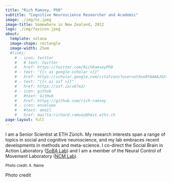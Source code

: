 ```yaml
---
title: "Rich Ramsey, PhD"
subtitle: "Cognitive Neuroscience Researcher and Academic"
image: ./img/nz.jpeg
image-title: Somewhere in New Zealand, 2012
logo: ./img/favicon.jpeg
about: 
  template: solana
  image-shape: rectangle
  image-width: 25em
  #links:
    # - icon: twitter
    #   # text: Twitter
    #   href: https://twitter.com/RichRamseyPhD
    # - text: "{{< ai google-scholar >}}"
    #   href: https://scholar.google.com/citations?user=otXno0YAAAAJ&hl=en
    # - text: "{{< ai osf >}}"
    #   href: https://osf.io/s67e2/
    # - icon: github
    #   #text: GitHub
    #   href: https://github.com/rich-ramsey
    # - icon: envelope
    #   #text: email
    #   href: mailto:richard.ramsey@hest.ethz.ch
page-layout: full
---
```


I am a Senior Scientist at ETH Zürich. My research interests span a range of topics in social and cognitive neuroscience, and my lab embraces recent developments in methods and meta-science. I co-direct the Social Brain in Action Laboratory ([SoBA Lab](https://www.soba-lab.com/)) and I am a member of the Neural Control of Movement Laboratory ([NCM Lab](https://ncm.hest.ethz.ch/)).

~[Photo credit: A. Name]{style="color=red"}~

[Photo credit]{style="color= red"}

